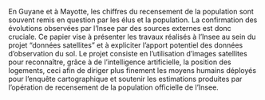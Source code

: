 En Guyane et à Mayotte, les chiffres du recensement de la population sont souvent remis en question par les élus et la population. La confirmation des évolutions observées par l'Insee par des sources externes est donc cruciale. Ce papier vise à présenter les travaux réalisés à l'Insee au sein du projet "données satellites" et à expliciter l'apport potentiel des données d'observation du sol. Le projet consiste en l'utilisation d'images satellites pour reconnaître, grâce à de l'intelligence artificielle, la position des logements, ceci afin de diriger plus finement les moyens humains déployés pour l'enquête cartographique et soutenir les estimations produites par l'opération de recensement de la population officielle de l'Insee.